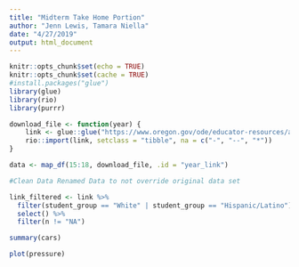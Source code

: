 ```yaml
---
title: "Midterm Take Home Portion"
author: "Jenn Lewis, Tamara Niella"
date: "4/27/2019"
output: html_document
---
```


```r
knitr::opts_chunk$set(echo = TRUE)
knitr::opts_chunk$set(cache = TRUE)
#install.packages("glue")
library(glue)
library(rio)
library(purrr)

```

```r
download_file <- function(year) {
    link <- glue::glue("https://www.oregon.gov/ode/educator-resources/assessment/TestResults20{year}/pagr_schools_ela_raceethnicity_{year-1}{year}.xlsx")
    rio::import(link, setclass = "tibble", na = c("-", "--", "*"))
}

data <- map_df(15:18, download_file, .id = "year_link")

#Clean Data Renamed Data to not override original data set

link_filtered <- link %>%
  filter(student_group == "White" | student_group == "Hispanic/Latino") %>%
  select() %>%
  filter(n != "NA")


```


```r
summary(cars)
```



```r
plot(pressure)
```


